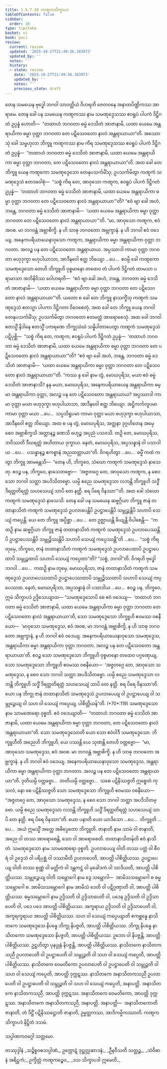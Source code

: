 ```yaml
---
title: 1.5.7.10 ကဏ္ဋကသိက္ခာပဒ
tableOfContents: false
sidebar:
  order: 10
type: tipitaka
basket: vi
book: paci
review:
  current: review
  updated: '2025-10-27T21:49:36.103973'
  updated_by: ''
  notes: ''
  history:
  - state: review
    date: '2025-10-27T21:49:36.103973'
    updated_by: ''
    notes: ''
    previous_state: draft
---
```



<ReviewStatus review={frontmatter.review} showDetails={true} />

<HypothesisAnnotation frontmatter={frontmatter} />

<DynamicBreadcrumb />

<Division number="428" book="paci" e="ch" v="2" p="181">

<Paragraph number="1279" book="paci">
တေန သမယေန ဗုဒ္ဓေါ ဘဂဝါ သာဝတ္ထိယံ ဝိဟရတိ ဇေတဝနေ အနာထပိဏ္ဍိကဿ အာရာမေ. တေန ခေါ ပန သမယေန ကဏ္ဋကဿ နာမ သမဏုဒ္ဒေသဿ ဧဝရူပံ ပါပကံ ဒိဋ္ဌိဂတံ ဥပ္ပန္နံ ဟောတိ—  “တထာဟံ ဘဂဝတာ ဓမ္မံ ဒေသိတံ အာဇာနာမိ, ယထာ ယေမေ အန္တရာယိကာ ဓမ္မာ ဝုတ္တာ ဘဂဝတာ တေ ပဋိသေဝတော နာလံ အန္တရာယာယာ”တိ. အဿောသုံ ခေါ သမ္ဗဟုလာ ဘိက္ခူ ကဏ္ဋကဿ နာမ ကိရ သမဏုဒ္ဒေသဿ ဧဝရူပံ ပါပကံ ဒိဋ္ဌိဂတံ ဥပ္ပန္နံ—  “တထာဟံ ဘဂဝတာ ဓမ္မံ ဒေသိတံ အာဇာနာမိ, ယထာ ယေမေ အန္တရာယိကာ ဓမ္မာ ဝုတ္တာ ဘဂဝတာ, တေ ပဋိသေဝတော နာလံ အန္တရာယာယာ”တိ. အထ ခေါ တေ ဘိက္ခူ ယေန ကဏ္ဋကော သမဏုဒ္ဒေသော တေနုပသင်္ကမိံသု; ဥပသင်္ကမိတွာ ကဏ္ဋကံ သမဏုဒ္ဒေသံ ဧတဒဝေါစုံ—  “သစ္စံ ကိရ တေ, အာဝုသော ကဏ္ဋက, ဧဝရူပံ ပါပကံ ဒိဋ္ဌိဂတံ ဥပ္ပန္နံ—  ‘တထာဟံ ဘဂဝတာ ဓမ္မံ ဒေသိတံ အာဇာနာမိ, ယထာ ယေမေ အန္တရာယိကာ ဓမ္မာ ဝုတ္တာ ဘဂဝတာ တေ ပဋိသေဝတော နာလံ အန္တရာယာယာ’”တိ? “ဧဝံ ဗျာ ခေါ အဟံ, ဘန္တေ, ဘဂဝတာ ဓမ္မံ ဒေသိတံ အာဇာနာမိ—  ‘ယထာ ယေမေ အန္တရာယိကာ ဓမ္မာ ဝုတ္တာ ဘဂဝတာ တေ ပဋိသေဝတော နာလံ အန္တရာယာယာ’”တိ.
</Paragraph>

<Paragraph number="1280" book="paci">
“မာ, အာဝုသော ကဏ္ဋက, ဧဝံ အဝစ. မာ ဘဂဝန္တံ အဗ္ဘာစိက္ခိ. န ဟိ သာဓု ဘဂဝတော အဗ္ဘက္ခာနံ. န ဟိ ဘဂဝါ ဧဝံ ဝဒေယျ. အနေကပရိယာယေနာဝုသော ကဏ္ဋက, အန္တရာယိကာ ဓမ္မာ အန္တရာယိကာ ဝုတ္တာ ဘဂဝတာ. အလဉ္စ ပန တေ ပဋိသေဝတော အန္တရာယာယ. အပ္ပဿာဒါ ကာမာ ဝုတ္တာ ဘဂဝတာ ဗဟုဒုက္ခာ ဗဟုပါယာသာ, အာဒီနဝေါ ဧတ္ထ ဘိယျော …ပေ…  ဧဝမ္ပိ ခေါ ကဏ္ဋကော သမဏုဒ္ဒေသော တေဟိ ဘိက္ခူဟိ ဝုစ္စမာနော တထေဝ တံ ပါပကံ ဒိဋ္ဌိဂတံ ထာမသာ ပရာမာသာ အဘိနိဝိဿ ဝေါဟရတိ—  “ဧဝံ ဗျာ ခေါ အဟံ, ဘန္တေ, ဘဂဝတာ ဓမ္မံ ဒေသိတံ အာဇာနာမိ—  ‘ယထာ ယေမေ အန္တရာယိကာ ဓမ္မာ ဝုတ္တာ ဘဂဝတာ တေ ပဋိသေဝတော နာလံ အန္တရာယာယာ’”တိ.
</Paragraph>

<Paragraph number="1281" book="paci">
ယတော စ ခေါ တေ ဘိက္ခူ နာသက္ခိံသု ကဏ္ဋကံ သမဏုဒ္ဒေသံ ဧတသ္မာ ပါပကာ ဒိဋ္ဌိဂတာ ဝိဝေစေတုံ, အထ ခေါ တေ ဘိက္ခူ ယေန ဘဂဝါ တေနုပသင်္ကမိံသု; ဥပသင်္ကမိတွာ ဘဂဝတော ဧတမတ္ထံ အာရောစေသုံ. အထ ခေါ ဘဂဝါ ဧတသ္မိံ နိဒါနေ ဧတသ္မိံ ပကရဏေ ဘိက္ခုသံဃံ သန္နိပါတာပေတွာ ကဏ္ဋကံ သမဏုဒ္ဒေသံ ပဋိပုစ္ဆိ—  “သစ္စံ ကိရ တေ, ကဏ္ဋက, ဧဝရူပံ ပါပကံ ဒိဋ္ဌိဂတံ ဥပ္ပန္နံ—  ‘တထာဟံ ဘဂဝတာ ဓမ္မံ ဒေသိတံ အာဇာနာမိ, ယထာ ယေမေ အန္တရာယိကာ ဓမ္မာ ဝုတ္တာ ဘဂဝတာ တေ ပဋိသေဝတော နာလံ အန္တရာယာယာ’”တိ? “ဧဝံ ဗျာ ခေါ အဟံ, ဘန္တေ, ဘဂဝတာ ဓမ္မံ ဒေသိတံ အာဇာနာမိ—  ‘ယထာ ယေမေ အန္တရာယိကာ ဓမ္မာ ဝုတ္တာ ဘဂဝတာ တေ ပဋိသေဝတော နာလံ အန္တရာယာယာ’”တိ.
</Paragraph>

<Paragraph number="1282" book="paci">
“ကဿ နု ခေါ နာမ တွံ, မောဃပုရိသ, မယာ ဧဝံ ဓမ္မံ ဒေသိတံ အာဇာနာသိ? နနု မယာ, မောဃပုရိသ, အနေကပရိယာယေန အန္တရာယိကာ ဓမ္မာ အန္တရာယိကာ ဝုတ္တာ, အလဉ္စ ပန တေ ပဋိသေဝတော အန္တရာယာယ? အပ္ပဿာဒါ ကာမာ ဝုတ္တာ မယာ ဗဟုဒုက္ခာ ဗဟုပါယာသာ, အာဒီနဝေါ ဧတ္ထ ဘိယျော. အဋ္ဌိကင်္ကလူပမာ ကာမာ ဝုတ္တာ မယာ …ပေ…  သပ္ပသိရူပမာ ကာမာ ဝုတ္တာ မယာ ဗဟုဒုက္ခာ ဗဟုပါယာသာ, အာဒီနဝေါ ဧတ္ထ ဘိယျော. အထ စ ပန တွံ, မောဃပုရိသ, အတ္တနာ ဒုဂ္ဂဟိတေန အမှေ စေဝ အဗ္ဘာစိက္ခသိ အတ္တာနဉ္စ ခဏသိ ဗဟုဉ္စ အပုညံ ပသဝသိ. တဉှိ တေ, မောဃပုရိသ, ဘဝိဿတိ ဒီဃရတ္တံ အဟိတာယ ဒုက္ခာယ. နေတံ, မောဃပုရိသ, အပ္ပသန္နာနံ ဝါ ပသာဒါယ …ပေ…  ပသန္နာနဉ္စ ဧကစ္စာနံ အညထတ္တာယာ”တိ. ဝိဂရဟိတွာ …ပေ…  ဓမ္မိံ ကထံ ကတွာ ဘိက္ခူ အာမန္တေသိ—  “တေန ဟိ, ဘိက္ခဝေ, သံဃော ကဏ္ဋကံ သမဏုဒ္ဒေသံ နာသေတု. ဧဝဉ္စ ပန, ဘိက္ခဝေ, နာသေတဗ္ဗော—  ‘အဇ္ဇတဂ္ဂေ တေ, အာဝုသော ကဏ္ဋက, န စေဝ သော ဘဂဝါ သတ္ထာ အပဒိသိတဗ္ဗော. ယမ္ပိ စညေ သမဏုဒ္ဒေသာ လဘန္တိ ဘိက္ခူဟိ သဒ္ဓိံ ဒိရတ္တတိရတ္တံ သဟသေယျံ သာပိ တေ နတ္ထိ. စရ ပိရေ ဝိနဿာ’”တိ. အထ ခေါ သံဃော ကဏ္ဋကံ သမဏုဒ္ဒေသံ နာသေသိ.
</Paragraph>

<Paragraph number="1283" book="paci">
တေန ခေါ ပန သမယေန ဆဗ္ဗဂ္ဂိယာ ဘိက္ခူ ဇာနံ တထာနာသိတံ ကဏ္ဋကံ သမဏုဒ္ဒေသံ ဥပလာပေန္တိပိ ဥပဋ္ဌာပေန္တိပိ သမ္ဘုဉ္ဇန္တိပိ သဟာပိ သေယျံ ကပ္ပေန္တိ. ယေ တေ ဘိက္ခူ အပ္ပိစ္ဆာ …ပေ…  တေ ဥဇ္ဈာယန္တိ ခိယျန္တိ ဝိပါစေန္တိ—  “ကထဉှိ နာမ ဆဗ္ဗဂ္ဂိယာ ဘိက္ခူ ဇာနံ တထာနာသိတံ ကဏ္ဋကံ သမဏုဒ္ဒေသံ ဥပလာပေဿန္တိပိ ဥပဋ္ဌာပေဿန္တိပိ သမ္ဘုဉ္ဇိဿန္တိပိ သဟာပိ သေယျံ ကပ္ပေဿန္တီ”တိ …ပေ…  “သစ္စံ ကိရ တုမှေ, ဘိက္ခဝေ, ဇာနံ တထာနာသိတံ ကဏ္ဋကံ သမဏုဒ္ဒေသံ ဥပလာပေထာပိ ဥပဋ္ဌာပေထာပိ သမ္ဘုဉ္ဇထာပိ သဟာပိ သေယျံ ကပ္ပေထာ”တိ? “သစ္စံ, ဘဂဝါ”တိ. ဝိဂရဟိ ဗုဒ္ဓေါ ဘဂဝါ …ပေ…  ကထဉှိ နာမ တုမှေ, မောဃပုရိသာ, ဇာနံ တထာနာသိတံ ကဏ္ဋကံ သမဏုဒ္ဒေသံ ဥပလာပေဿထာပိ ဥပဋ္ဌာပေဿထာပိ သမ္ဘုဉ္ဇိဿထာပိ သဟာပိ သေယျံ ကပ္ပေဿထ. နေတံ, မောဃပုရိသာ, အပ္ပသန္နာနံ ဝါ ပသာဒါယ …ပေ…  ဧဝဉ္စ ပန, ဘိက္ခဝေ, ဣမံ သိက္ခာပဒံ ဥဒ္ဒိသေယျာထ—
</Paragraph>

</Division>
<Division number="429" book="paci" e="ch" v="2" p="183">

<Paragraph number="1284" book="paci">
<Emphasis>“သမဏုဒ္ဒေသောပိ စေ ဧဝံ ဝဒေယျ—  ‘တထာဟံ ဘဂဝတာ ဓမ္မံ ဒေသိတံ အာဇာနာမိ, ယထာ ယေမေ အန္တရာယိကာ ဓမ္မာ ဝုတ္တာ ဘဂဝတာ တေ ပဋိသေဝတော နာလံ အန္တရာယာယာ’တိ, သော သမဏုဒ္ဒေသော ဘိက္ခူဟိ ဧဝမဿ ဝစနီယော—  ‘မာဝုသော သမဏုဒ္ဒေသ, ဧဝံ အဝစ, မာ ဘဂဝန္တံ အဗ္ဘာစိက္ခိ, န ဟိ သာဓု ဘဂဝတော အဗ္ဘက္ခာနံ, န ဟိ ဘဂဝါ ဧဝံ ဝဒေယျ. အနေကပရိယာယေနာဝုသော သမဏုဒ္ဒေသ, အန္တရာယိကာ ဓမ္မာ အန္တရာယိကာ ဝုတ္တာ ဘဂဝတာ. အလဉ္စ ပန တေ ပဋိသေဝတော အန္တရာယာယာ’တိ. ဧဝဉ္စ သော သမဏုဒ္ဒေသော ဘိက္ခူဟိ ဝုစ္စမာနော တထေဝ ပဂ္ဂဏှေယျ, သော သမဏုဒ္ဒေသော ဘိက္ခူဟိ ဧဝမဿ ဝစနီယော—  ‘အဇ္ဇတဂ္ဂေ တေ, အာဝုသော သမဏုဒ္ဒေသ, န စေဝ သော ဘဂဝါ သတ္ထာ အပဒိသိတဗ္ဗော. ယမ္ပိ စညေ သမဏုဒ္ဒေသာ လဘန္တိ ဘိက္ခူဟိ သဒ္ဓိံ ဒိရတ္တတိရတ္တံ သဟသေယျံ သာပိ တေ နတ္ထိ. စရ ပိရေ ဝိနဿာ’တိ. ယော ပန ဘိက္ခု ဇာနံ တထာနာသိတံ သမဏုဒ္ဒေသံ ဥပလာပေယျ ဝါ ဥပဋ္ဌာပေယျ ဝါ သမ္ဘုဉ္ဇေယျ ဝါ သဟ ဝါ သေယျံ ကပ္ပေယျ, ပါစိတ္တိယန်”</Emphasis>တိ. (*70*:<Emphasis>119</Emphasis>)
</Paragraph>

</Division>
<Division number="430" book="paci" e="ch" v="2" p="183">

<Paragraph number="1285" book="paci">
<Emphasis>သမဏုဒ္ဒေသော</Emphasis> နာမ သာမဏေရော ဝုစ္စတိ.
</Paragraph>

<Paragraph number="1286" book="paci">
<Emphasis>ဧဝံ ဝဒေယျာ</Emphasis>တိ—  “တထာဟံ ဘဂဝတာ ဓမ္မံ ဒေသိတံ အာဇာနာမိ, ယထာ ယေမေ အန္တရာယိကာ ဓမ္မာ ဝုတ္တာ ဘဂဝတာ, တေ ပဋိသေဝတော နာလံ အန္တရာယာယာ”တိ.
</Paragraph>

<Paragraph number="1287" book="paci">
<Emphasis>သော သမဏုဒ္ဒေသော</Emphasis>တိ ယော သော ဧဝံဝါဒီ သမဏုဒ္ဒေသော.
</Paragraph>

<Paragraph number="1288" book="paci">
<Emphasis>ဘိက္ခူဟီ</Emphasis>တိ အညေဟိ ဘိက္ခူဟိ, ယေ ပဿန္တိ ယေ သုဏန္တိ တေဟိ ဝတ္တဗ္ဗော—  “မာ, အာဝုသော သမဏုဒ္ဒေသ, ဧဝံ အဝစ. မာ ဘဂဝန္တံ အဗ္ဘာစိက္ခိ. န ဟိ သာဓု ဘဂဝတော အဗ္ဘက္ခာနံ. န ဟိ ဘဂဝါ ဧဝံ ဝဒေယျ. အနေကပရိယာယေနာဝုသော သမဏုဒ္ဒေသ, အန္တရာယိကာ ဓမ္မာ အန္တရာယိကာ ဝုတ္တာ ဘဂဝတာ. အလဉ္စ ပန တေ ပဋိသေဝတော အန္တရာယာယာ”တိ. ဒုတိယမ္ပိ ဝတ္တဗ္ဗော…  တတိယမ္ပိ ဝတ္တဗ္ဗော…  သစေ ပဋိနိဿဇ္ဇတိ ဣစ္စေတံ ကုသလံ, နော စေ ပဋိနိဿဇ္ဇတိ သော သမဏုဒ္ဒေသော ဘိက္ခူဟိ ဧဝမဿ ဝစနီယော—  “အဇ္ဇတဂ္ဂေ တေ, အာဝုသော သမဏုဒ္ဒေသ, န စေဝ သော ဘဂဝါ သတ္ထာ အပဒိသိတဗ္ဗော. ယမ္ပိ စညေ သမဏုဒ္ဒေသာ လဘန္တိ ဘိက္ခူဟိ သဒ္ဓိံ ဒိရတ္တတိရတ္တံ သဟသေယျံ သာပိ တေ နတ္ထိ. စရ ပိရေ ဝိနဿာ”တိ.
</Paragraph>

<Paragraph number="1289" book="paci">
<Emphasis>ယော ပနာ</Emphasis>တိ ယော ယာဒိသော …ပေ…  <Emphasis>ဘိက္ခူ</Emphasis>တိ …ပေ…  အယံ ဣမသ္မိံ အတ္ထေ အဓိပ္ပေတော ဘိက္ခူတိ.
</Paragraph>

<Paragraph number="1290" book="paci">
<Emphasis>ဇာနာတိ</Emphasis> နာမ သာမံ ဝါ ဇာနာတိ, အညေ ဝါ တဿ အာရောစေန္တိ, သော ဝါ အာရောစေတိ.
</Paragraph>

<Paragraph number="1291" book="paci">
<Emphasis>တထာနာသိတန်</Emphasis>တိ ဧဝံ နာသိတံ.
</Paragraph>

<Paragraph number="1292" book="paci">
<Emphasis>သမဏုဒ္ဒေသော</Emphasis> နာမ သာမဏေရော ဝုစ္စတိ.
</Paragraph>

<Paragraph number="1293" book="paci">
<Emphasis>ဥပလာပေယျ ဝါ</Emphasis>တိ တဿ ပတ္တံ ဝါ စီဝရံ ဝါ ဥဒ္ဒေသံ ဝါ ပရိပုစ္ဆံ ဝါ ဒဿာမီတိ ဥပလာပေတိ, အာပတ္တိ ပါစိတ္တိယဿ.
</Paragraph>

<Paragraph number="1294" book="paci">
<Emphasis>ဥပဋ္ဌာပေယျ ဝါ</Emphasis>တိ တဿ စုဏ္ဏံ ဝါ မတ္တိကံ ဝါ ဒန္တကဋ္ဌံ ဝါ မုခေါဒကံ ဝါ သာဒိယတိ, အာပတ္တိ ပါစိတ္တိယဿ.
</Paragraph>

<Paragraph number="1295" book="paci">
<Emphasis>သမ္ဘုဉ္ဇေယျ ဝါ</Emphasis>တိ သမ္ဘောဂေါ နာမ ဒွေ သမ္ဘောဂါ—  အာမိသသမ္ဘောဂေါ စ ဓမ္မသမ္ဘောဂေါ စ. <Emphasis>အာမိသသမ္ဘောဂေါ</Emphasis> နာမ အာမိသံ ဒေတိ ဝါ ပဋိဂ္ဂဏှာတိ ဝါ, အာပတ္တိ ပါစိတ္တိယဿ. <Emphasis>ဓမ္မသမ္ဘောဂေါ</Emphasis> နာမ ဥဒ္ဒိသတိ ဝါ ဥဒ္ဒိသာပေတိ ဝါ, ပဒေန ဥဒ္ဒိသတိ ဝါ ဥဒ္ဒိသာပေတိ ဝါ, ပဒေ ပဒေ အာပတ္တိ ပါစိတ္တိယဿ. အက္ခရာယ ဥဒ္ဒိသတိ ဝါ ဥဒ္ဒိသာပေတိ ဝါ, အက္ခရက္ခရာယ အာပတ္တိ ပါစိတ္တိယဿ.
</Paragraph>

<Paragraph number="1296" book="paci">
<Emphasis>သဟ ဝါ သေယျံ ကပ္ပေယျာ</Emphasis>တိ ဧကစ္ဆန္နေ နာသိတကေ သမဏုဒ္ဒေသေ နိပန္နေ ဘိက္ခု နိပဇ္ဇတိ, အာပတ္တိ ပါစိတ္တိယဿ. ဘိက္ခု နိပန္နေ နာသိတကော သမဏုဒ္ဒေသော နိပဇ္ဇတိ, အာပတ္တိ ပါစိတ္တိယဿ. ဥဘော ဝါ နိပဇ္ဇန္တိ, အာပတ္တိ ပါစိတ္တိယဿ. ဥဋ္ဌဟိတွာ ပုနပ္ပုနံ နိပဇ္ဇန္တိ, အာပတ္တိ ပါစိတ္တိယဿ.
</Paragraph>

</Division>
<Division number="431" book="paci" e="ch" v="2" p="185">

<Paragraph number="1297" book="paci">
နာသိတကေ နာသိတကသညီ ဥပလာပေတိ ဝါ ဥပဋ္ဌာပေတိ ဝါ သမ္ဘုဉ္ဇတိ ဝါ သဟ ဝါ သေယျံ ကပ္ပေတိ, အာပတ္တိ ပါစိတ္တိယဿ. နာသိတကေ ဝေမတိကော ဥပလာပေတိ ဝါ ဥပဋ္ဌာပေတိ ဝါ သမ္ဘုဉ္ဇတိ ဝါ သဟ ဝါ သေယျံ ကပ္ပေတိ, အာပတ္တိ ဒုက္ကဋဿ. နာသိတကေ အနာသိတကသညီ ဥပလာပေတိ ဝါ ဥပဋ္ဌာပေတိ ဝါ သမ္ဘုဉ္ဇတိ ဝါ သဟ ဝါ သေယျံ ကပ္ပေတိ, အနာပတ္တိ. အနာသိတကေ နာသိတကသညီ, အာပတ္တိ ဒုက္ကဋဿ. အနာသိတကေ ဝေမတိကော, အာပတ္တိ ဒုက္ကဋဿ. အနာသိတကေ အနာသိတကသညီ, အနာပတ္တိ.
</Paragraph>

</Division>
<Division number="432" book="paci" e="ch" v="2" p="185">

<Paragraph number="1298" book="paci">
အနာပတ္တိ—  အနာသိတကောတိ ဇာနာတိ, တံ ဒိဋ္ဌိံ ပဋိနိဿဋ္ဌောတိ ဇာနာတိ, ဥမ္မတ္တကဿ, အာဒိကမ္မိကဿာတိ.

</Paragraph>
</Division>

<Paragraph number="1299" type="center" book="paci">
ကဏ္ဋကသိက္ခာပဒံ နိဋ္ဌိတံ ဒသမံ.

  
သပ္ပါဏကဝဂ္ဂေါ သတ္တမော.



</Paragraph>

<Paragraph number="1300" type="center" book="paci">
တဿုဒ္ဒါနံ


</Paragraph>

<Paragraph number="1301" book="paci">
_သဉ္စိစ္စဝဓသပ္ပါဏံ,_  
ဥက္ကောဋံ ဒုဋ္ဌုလ္လဆာဒနံ;_  
_ဦနဝီသတိ သတ္ထဉ္စ,_  
_သံဝိဓာနံ အရိဋ္ဌကံ;_  
ဥက္ခိတ္တံ ကဏ္ဋကဉ္စေဝ,_  
_ဒသ သိက္ခာပဒါ ဣမေတိ._
</Paragraph>